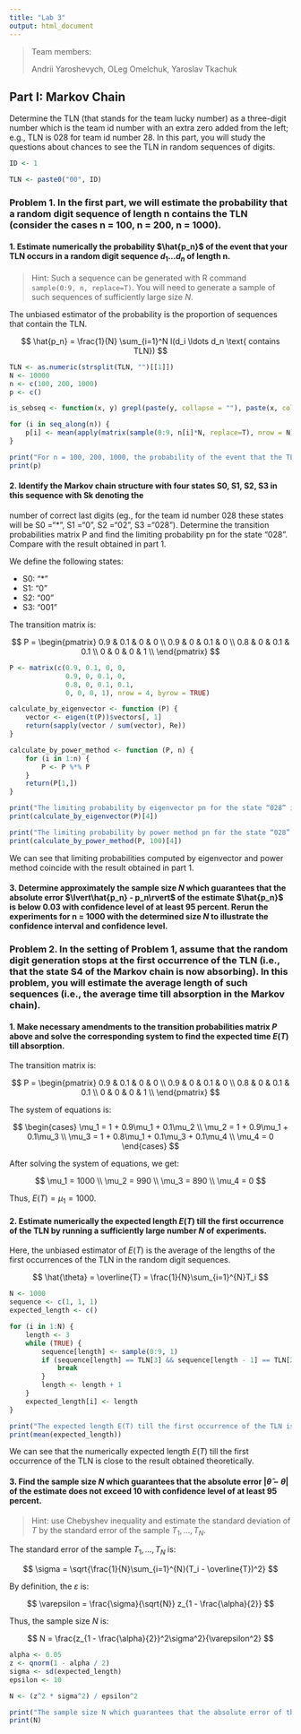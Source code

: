 ```yaml
---
title: "Lab 3"
output: html_document
---
```


>Team members:
>
>Andrii Yaroshevych, OLeg Omelchuk, Yaroslav Tkachuk

## Part I: Markov Chain

Determine the TLN (that stands for the team lucky number) as a three-digit number which is the team id number
with an extra zero added from the left; e.g., TLN is 028 for team id number 28. In this part, you will study the questions
about chances to see the TLN in random sequences of digits.

```r
ID <- 1

TLN <- paste0("00", ID)
```

### Problem 1. In the first part, we will estimate the probability that a random digit sequence of length n contains the TLN (consider the cases n = 100, n = 200, n = 1000).

#### 1.  Estimate numerically the probability $\hat{p_n}$ of the event that your TLN occurs in a random digit sequence $d_1 \ldots d_n$ of length n.

> Hint: Such a sequence can be generated with R command `sample(0:9, n, replace=T)`. You will need to generate
a sample of such sequences of sufficiently large size $N$.

The unbiased estimator of the probability is the proportion of sequences that contain the TLN.

$$
\hat{p_n} = \frac{1}{N} \sum_{i=1}^N I(d_i \ldots d_n \text{ contains TLN})
$$

```r
TLN <- as.numeric(strsplit(TLN, "")[[1]])
N <- 10000
n <- c(100, 200, 1000)
p <- c()

is_sebseq <- function(x, y) grepl(paste(y, collapse = ""), paste(x, collapse = ""))

for (i in seq_along(n)) {
    p[i] <- mean(apply(matrix(sample(0:9, n[i]*N, replace=T), nrow = N), 1, is_sebseq, TLN))
}

print("For n = 100, 200, 1000, the probability of the event that the TLN occurs in a random digit sequence is:")
print(p)
```

#### 2. Identify the Markov chain structure with four states S0, S1, S2, S3 in this sequence with Sk denoting the
number of correct last digits (eg., for the team id number 028 these states will be S0 =“*”, S1 =“0”, S2 =“02”,
S3 =“028”). Determine the transition probabilities matrix P and find the limiting probability pn for the state
“028”. Compare with the result obtained in part 1.

We define the following states:

- S0: "*"
- S1: "0"
- S2: "00"
- S3: "001"

The transition matrix is:

$$
P = \begin{pmatrix}
0.9 & 0.1 & 0 & 0 \\
0.9 & 0 & 0.1 & 0 \\
0.8 & 0 & 0.1 & 0.1 \\
0 & 0 & 0 & 1 \\
\end{pmatrix}
$$

```r
P <- matrix(c(0.9, 0.1, 0, 0,
              0.9, 0, 0.1, 0,
              0.8, 0, 0.1, 0.1,
              0, 0, 0, 1), nrow = 4, byrow = TRUE)

calculate_by_eigenvector <- function (P) {
    vector <- eigen(t(P))$vectors[, 1]
    return(sapply(vector / sum(vector), Re))
}

calculate_by_power_method <- function (P, n) {
    for (i in 1:n) {
        P <- P %*% P
    }
    return(P[1,])
}

print("The limiting probability by eigenvector pn for the state “028” is:")
print(calculate_by_eigenvector(P)[4])

print("The limiting probability by power method pn for the state “028” is:")
print(calculate_by_power_method(P, 100)[4])
```

We can see that limiting probabilities computed by eigenvector and power method coincide with the result obtained in part 1.

#### 3. Determine approximately the sample size $N$ which guarantees that the absolute error $\lvert\hat{p_n} - p_n\rvert$ of the estimate $\hat{p_n}$ is below 0.03 with confidence level of at least 95 percent. Rerun the experiments for n = 1000 with the determined size $N$ to illustrate the confidence interval and confidence level.


### Problem 2. In the setting of Problem 1, assume that the random digit generation stops at the first occurrence of the TLN (i.e., that the state S4 of the Markov chain is now absorbing). In this problem, you will estimate the average length of such sequences (i.e., the average time till absorption in the Markov chain).

#### 1. Make necessary amendments to the transition probabilities matrix $P$ above and solve the corresponding system to find the expected time $E(T)$ till absorption.

The transition matrix is:

$$
P = \begin{pmatrix}
0.9 & 0.1 & 0 & 0 \\
0.9 & 0 & 0.1 & 0 \\
0.8 & 0 & 0.1 & 0.1 \\
0 & 0 & 0 & 1 \\
\end{pmatrix}
$$

The system of equations is:

$$
\begin{cases}
\mu_1 = 1 + 0.9\mu_1 + 0.1\mu_2 \\
\mu_2 = 1 + 0.9\mu_1 + 0.1\mu_3 \\
\mu_3 = 1 + 0.8\mu_1 + 0.1\mu_3 + 0.1\mu_4 \\
\mu_4 = 0
\end{cases}
$$

After solving the system of equations, we get:

$$
\mu_1 = 1000 \\
\mu_2 = 990 \\
\mu_3 = 890 \\
\mu_4 = 0
$$

Thus, $E(T) = \mu_1 = 1000$.

#### 2. Estimate numerically the expected length $E(T)$ till the first occurrence of the TLN by running a sufficiently large number $N$ of experiments.

Here, the unbiased estimator of $E(T)$ is the average of the lengths of the first occurrences of the TLN in the random digit sequences.

$$
\hat{\theta} = \overline{T} = \frac{1}{N}\sum_{i=1}^{N}T_i
$$

```r
N <- 1000
sequence <- c(1, 1, 1)
expected_length <- c()

for (i in 1:N) {
    length <- 3
    while (TRUE) {
        sequence[length] <- sample(0:9, 1)
        if (sequence[length] == TLN[3] && sequence[length - 1] == TLN[2] && sequence[length - 2] == TLN[1]) {
            break
        }
        length <- length + 1
    }
    expected_length[i] <- length
}

print("The expected length E(T) till the first occurrence of the TLN is:")
print(mean(expected_length))
```

We can see that the numerically expected length $E(T)$ till the first occurrence of the TLN is close to the result obtained theoretically.

#### 3. Find the sample size $N$ which guarantees that the absolute error $\lvert\hat{\theta} - \theta\rvert$ of the estimate does not exceed 10 with confidence level of at least 95 percent.

> Hint: use Chebyshev inequality and estimate the standard deviation of $T$ by the standard error of the sample
$T_1, \ldots, T_N$.

The standard error of the sample $T_1, \ldots, T_N$ is:

$$
\sigma = \sqrt{\frac{1}{N}\sum_{i=1}^{N}(T_i - \overline{T})^2}
$$

By definition, the $\varepsilon$ is:

$$
\varepsilon = \frac{\sigma}{\sqrt{N}} z_{1 - \frac{\alpha}{2}}
$$

Thus, the sample size $N$ is:

$$
N = \frac{z_{1 - \frac{\alpha}{2}}^2\sigma^2}{\varepsilon^2}
$$

```r
alpha <- 0.05
z <- qnorm(1 - alpha / 2)
sigma <- sd(expected_length)
epsilon <- 10

N <- (z^2 * sigma^2) / epsilon^2

print("The sample size N which guarantees that the absolute error of the estimate does not exceed 10 with confidence level of at least 95 percent is:")
print(N)
```


